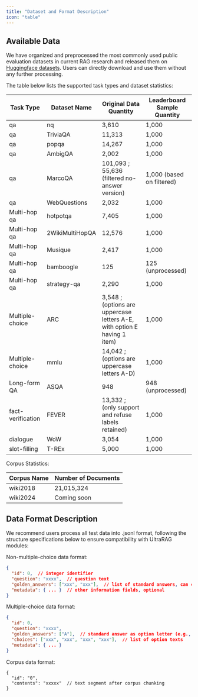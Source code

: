 ```yaml
---
title: "Dataset and Format Description"
icon: "table"
---
```


## Available Data

We have organized and preprocessed the most commonly used public evaluation datasets in current RAG research and released them on [Huggingface datasets](https://huggingface.co/datasets/msss123/msssssragdata123123). Users can directly download and use them without any further processing.

The table below lists the supported task types and dataset statistics:

| Task Type            | Dataset Name         | Original Data Quantity          | Leaderboard Sample Quantity     |
|----------------------|----------------------|-------------------------------|-------------------------------|
| qa                   | nq                   | 3,610                         | 1,000                         |
| qa                   | TriviaQA             | 11,313                        | 1,000                         |
| qa                   | popqa                | 14,267                        | 1,000                         |
| qa                   | AmbigQA              | 2,002                         | 1,000                         |
| qa                   | MarcoQA              | 101,093 ; 55,636 (filtered no-answer version) | 1,000 (based on filtered)   |
| qa                   | WebQuestions         | 2,032                         | 1,000                         |
| Multi-hop qa         | hotpotqa             | 7,405                         | 1,000                         |
| Multi-hop qa         | 2WikiMultiHopQA      | 12,576                        | 1,000                         |
| Multi-hop qa         | Musique              | 2,417                         | 1,000                         |
| Multi-hop qa         | bamboogle            | 125                           | 125 (unprocessed)              |
| Multi-hop qa         | strategy-qa          | 2,290                         | 1,000                         |
| Multiple-choice      | ARC                  | 3,548 ; (options are uppercase letters A-E, with option E having 1 item) | 1,000         |
| Multiple-choice      | mmlu                 | 14,042 ; (options are uppercase letters A-D)      | 1,000                |
| Long-form QA         | ASQA                 | 948                           | 948 (unprocessed)              |
| fact-verification    | FEVER                | 13,332 ; (only support and refuse labels retained) | 1,000        |
| dialogue             | WoW                  | 3,054                         | 1,000                         |
| slot-filling         | T-REx                | 5,000                         | 1,000                         |

Corpus Statistics:

| Corpus Name   | Number of Documents     |
|--------------|-------------------------|
| wiki2018     | 21,015,324              |
| wiki2024     | Coming soon             |

## Data Format Description

We recommend users process all test data into .jsonl format, following the structure specifications below to ensure compatibility with UltraRAG modules:

Non-multiple-choice data format:

```json
{
  "id": 0,  // integer identifier
  "question": "xxxx",  // question text
  "golden_answers": ["xxx", "xxx"],  // list of standard answers, can contain multiple
  "metadata": { ... }  // other information fields, optional
}
```

Multiple-choice data format:

```json
{
  "id": 0,
  "question": "xxxx",
  "golden_answers": ["A"],  // standard answer as option letter (e.g., A–D)
  "choices": ["xxx", "xxx", "xxx", "xxx"],  // list of option texts
  "metadata": { ... }
}
```

Corpus data format:

```
{
  "id": "0",
  "contents": "xxxxx"  // text segment after corpus chunking
}
```